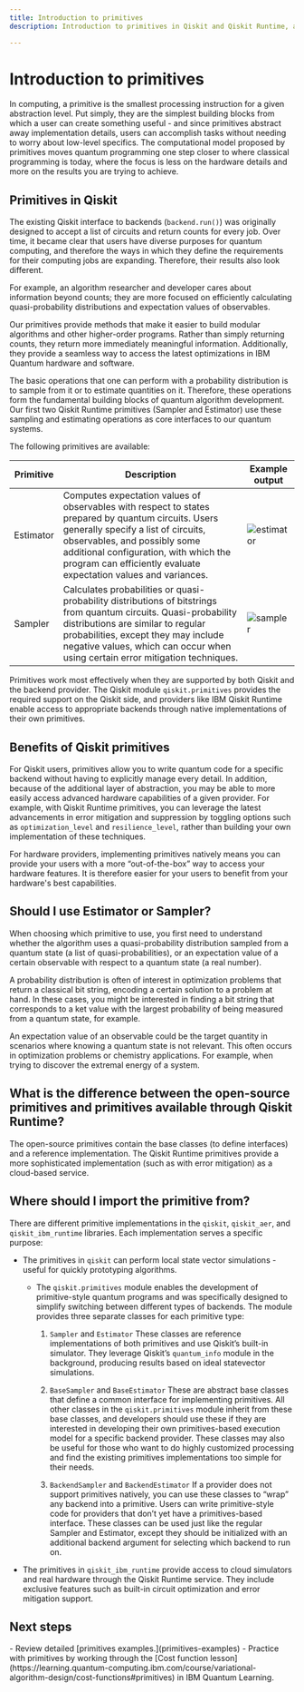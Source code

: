 ```yaml
---
title: Introduction to primitives
description: Introduction to primitives in Qiskit and Qiskit Runtime, and an explanation of available primitives

---
```


# Introduction to primitives

In computing, a primitive is the smallest processing instruction for a given abstraction level. Put simply, they are the simplest building blocks from which a user can create something useful - and since primitives abstract away implementation details, users can accomplish tasks without needing to worry about low-level specifics.  The computational model proposed by primitives moves quantum programming one step closer to where classical programming is today, where the focus is less on the hardware details and more on the results you are trying to achieve. 

## Primitives in Qiskit

The existing Qiskit interface to backends (`backend.run()`) was originally designed to accept a list of circuits and return counts for every job. Over time, it became clear that users have diverse purposes for quantum computing, and therefore the ways in which they define the requirements for their computing jobs are expanding. Therefore, their results also look different.

For example, an algorithm researcher and developer cares about information beyond counts; they are more focused on efficiently calculating quasi-probability distributions and expectation values of observables.

Our primitives provide methods that make it easier to build modular algorithms and other higher-order programs. Rather than simply returning counts, they return more immediately meaningful information. Additionally, they provide a seamless way to access the latest optimizations in IBM Quantum hardware and software.

The basic operations that one can perform with a probability distribution is to sample from it or to estimate quantities on it. Therefore, these operations form the fundamental building blocks of quantum algorithm development. Our first two Qiskit Runtime primitives (Sampler and Estimator) use these sampling and estimating operations as core interfaces to our quantum systems.

The following primitives are available:

 | Primitive | Description                                                                                                                                                                                                                                                                                                                                                | Example output                            |
 |-----------|------------------------------------------------------------------------------------------------------------------------------------------------------------------------------------------------------------------------------------------------------------------------------------------------------------------------------------------------------------|-------------------------------------------|
| Estimator | Computes expectation values of observables with respect to states prepared by quantum circuits. Users generally specify a list of circuits, observables, and possibly some additional configuration, with which the program can efficiently evaluate expectation values and variances. | ![estimator](/images/build/estimator.svg) |
| Sampler   | Calculates probabilities or quasi-probability distributions of bitstrings from quantum circuits. Quasi-probability distributions are similar to regular probabilities, except they may include negative values, which can occur when using certain error mitigation techniques.                                                                                                                                                            | ![sampler](/images/build/sampler.svg)     |

Primitives work most effectively when they are supported by both Qiskit and the backend provider. The Qiskit module `qiskit.primitives` provides the required support on the Qiskit side, and providers like IBM Qiskit Runtime enable access to appropriate backends through native implementations of their own primitives.

## Benefits of Qiskit primitives

For Qiskit users, primitives allow you to write quantum code for a specific backend without having to explicitly manage every detail. In addition, because of the additional layer of abstraction, you may be able to more easily access advanced hardware capabilities of a given provider. For example, with Qiskit Runtime primitives, you can leverage the latest advancements in error mitigation and suppression by toggling options such as `optimization_level` and `resilience_level`, rather than building your own implementation of these techniques.

For hardware providers, implementing primitives natively means you can provide your users with a more “out-of-the-box” way to access your hardware features. It is therefore easier for your users to benefit from your hardware's best capabilities.

## Should I use Estimator or Sampler? 
     
When choosing which primitive to use, you first need to understand whether the algorithm uses a quasi-probability distribution sampled from a quantum state (a list of quasi-probabilities), or an expectation value of a certain observable with respect to a quantum state (a real number).

A probability distribution is often of interest in optimization problems that return a classical bit string, encoding a certain solution to a problem at hand. In these cases, you might be interested in finding a bit string that corresponds to a ket value with the largest probability of being measured from a quantum state, for example.

An expectation value of an observable could be the target quantity in scenarios where knowing a quantum state is not relevant. This often occurs in optimization problems or chemistry applications. For example, when trying to discover the extremal energy of a system.

## What is the difference between the open-source primitives and primitives available through Qiskit Runtime?

The open-source primitives contain the base classes (to define interfaces) and a reference implementation. The Qiskit Runtime primitives provide a more sophisticated implementation (such as with error mitigation) as a cloud-based service.

## Where should I import the primitive from? 

There are different primitive implementations in the ``qiskit``, ``qiskit_aer``, and ``qiskit_ibm_runtime`` libraries.
Each implementation serves a specific purpose:

* The primitives in ``qiskit`` can perform local state vector simulations - useful for quickly prototyping algorithms.
  * The `qiskit.primitives` module enables the development of primitive-style quantum programs and was specifically designed to simplify switching between different types of backends. The module provides three separate classes for each primitive type: 

    1. `Sampler` and `Estimator`
    These classes are reference implementations of both primitives and use Qiskit’s built-in simulator. They leverage Qiskit’s `quantum_info` module in the background, producing results based on ideal statevector simulations.

    2. `BaseSampler` and `BaseEstimator`
    These are abstract base classes that define a common interface for implementing primitives. All other classes in the `qiskit.primitives` module inherit from these base classes, and developers should use these if they are interested in developing their own primitives-based execution model for a specific backend provider. These classes may also be useful for those who want to do highly customized processing and find the existing primitives implementations too simple for their needs.

    3. `BackendSampler` and `BackendEstimator`
    If a provider does not support primitives natively, you can use these classes to “wrap” any backend into a primitive. Users can write primitive-style code for providers that don’t yet have a primitives-based interface. These classes can be used just like the regular Sampler and Estimator, except they should be initialized with an additional backend argument for selecting which backend to run on.

* The primitives in ``qiskit_ibm_runtime`` provide access to cloud simulators and real hardware through the Qiskit Runtime service. They include exclusive features such as built-in circuit optimization and error mitigation support.

## Next steps

<Admonition type="tip" title="Recommendations">
    - Review detailed [primitives examples.](primitives-examples)
    - Practice with primitives by working through the [Cost function lesson](https://learning.quantum-computing.ibm.com/course/variational-algorithm-design/cost-functions#primitives) in IBM Quantum Learning.
</Admonition>